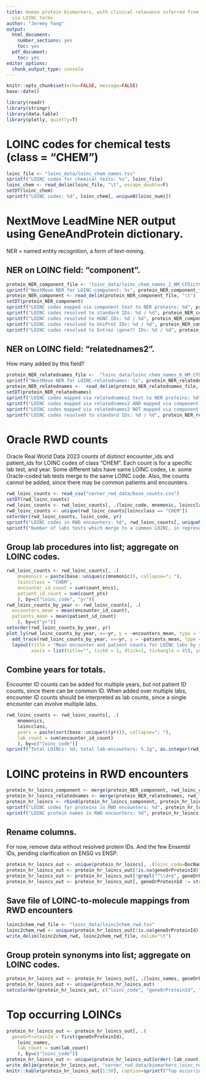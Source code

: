 ```yaml
---
title: Human protein biomarkers, with clinical relevance inferred from Oracle RealWorldData
  via LOINC terms
author: "Jeremy Yang"
output:
  html_document: 
    number_sections: yes
    toc: yes
  pdf_document:
    toc: yes
editor_options:
  chunk_output_type: console
---
```


```r
knitr::opts_chunk$set(echo=FALSE, message=FALSE)
base::date()
```

```r
library(readr)
library(stringr)
library(data.table)
library(plotly, quietly=T)
```

# LOINC codes for chemical tests (class = "CHEM")

```r
loinc_file <- "loinc_data/loinc_chem_names.tsv"
sprintf("LOINC codes for chemical tests: %s", loinc_file)
loinc_chem <- read_delim(loinc_file, "\t", escape_double=F)
setDT(loinc_chem)
sprintf("LOINC codes: %d", loinc_chem[, uniqueN(loinc_num)])
```

# NextMove LeadMine NER output using GeneAndProtein dictionary.

NER = named entity recognition, a form of text-mining.

## NER on LOINC field: "component".

```r
protein_NER_component_file <- "loinc_data/loinc_chem_names_2_NM_CFDictGeneAndProtein_leadmine.tsv"
sprintf("NextMove NER for LOINC-component: %s", protein_NER_component_file)
protein_NER_component <- read_delim(protein_NER_component_file, "\t")
setDT(protein_NER_component)
sprintf("LOINC codes mapped via component text to NER proteins: %d", protein_NER_component[, uniqueN(DocName)])
sprintf("LOINC codes resolved to standard IDs: %d / %d", protein_NER_component[!is.na(ResolvedForm), uniqueN(DocName)], protein_NER_component[, uniqueN(DocName)])
sprintf("LOINC codes resolved to HGNC IDs: %d / %d", protein_NER_component[!is.na(ResolvedForm) & grepl("^HGNC", ResolvedForm), uniqueN(DocName)], protein_NER_component[, uniqueN(DocName)])
sprintf("LOINC codes resolved to UniProt IDs: %d / %d", protein_NER_component[!is.na(ResolvedForm) & grepl("^[A-Z]\\d+$", ResolvedForm), uniqueN(DocName)], protein_NER_component[, uniqueN(DocName)])
sprintf("LOINC codes resolved to Entrez (gene?) IDs: %d / %d", protein_NER_component[!is.na(ResolvedForm) & grepl("^\\d+$", ResolvedForm), uniqueN(DocName)], protein_NER_component[, uniqueN(DocName)])
```

## NER on LOINC field: "relatednames2".

How many added by this field?

```r
protein_NER_relatednames_file <-  "loinc_data/loinc_chem_names_6_NM_CFDictGeneAndProtein_leadmine.tsv"
sprintf("NextMove NER for LOINC-relatednames: %s", protein_NER_relatednames_file)
protein_NER_relatednames <-  read_delim(protein_NER_relatednames_file, "\t")
setDT(protein_NER_relatednames)
sprintf("LOINC codes mapped via relatednames2 text to NER proteins: %d", protein_NER_relatednames[, uniqueN(DocName)])
sprintf("LOINC codes mapped via relatednames2 AND mapped via component: %d", length(intersect(protein_NER_relatednames[, DocName], protein_NER_component[, DocName])))
sprintf("LOINC codes mapped via relatednames2 NOT mapped via component: %d", length(setdiff(protein_NER_relatednames[, DocName], protein_NER_component[, DocName])))
sprintf("LOINC codes resolved to standard IDs: %d / %d", protein_NER_relatednames[!is.na(ResolvedForm), uniqueN(DocName)], protein_NER_relatednames[, uniqueN(DocName)])

```

# Oracle RWD counts

Oracle Real World Data 2023 counts of distinct encounter\_ids and patient\_ids for LOINC codes of class "CHEM". Each count is for a specific lab test, and year. Some different labs have same LOINC codes, i.e. some Oracle-coded lab tests merge to the same LOINC code. Also, the counts cannot be added, since there may be common patients and encounters. 

```r
rwd_loinc_counts <- read_csv("cerner_rwd_data/base_counts.csv")
setDT(rwd_loinc_counts)
rwd_loinc_counts <- rwd_loinc_counts[, .(loinc_code, mnemonic, loincclass, yr, count_encs, count_pts)]
rwd_loinc_counts <- unique(rwd_loinc_counts[loincclass == "CHEM"])
setorder(rwd_loinc_counts, loinc_code, yr)
sprintf("LOINC codes in RWD encounters: %d", rwd_loinc_counts[, uniqueN(loinc_code)])
sprintf("Number of labs tests which merge to a common LOINC, in representative year 2021: %d / %d", sum(duplicated(rwd_loinc_counts[yr == "2021", .(loinc_code)])), nrow(rwd_loinc_counts[yr == "2021", .(loinc_code)]))
```

## Group lab procedures into list; aggregate on LOINC codes.

```r
rwd_loinc_counts <- rwd_loinc_counts[, .(
	mnemonics = paste(base::unique(c(mnemonic)), collapse="; "),
	loincclass = "CHEM",
	encounter_id_count = sum(count_encs),
	patient_id_count = sum(count_pts)
	), by=c("loinc_code", "yr")]
rwd_loinc_counts_by_year <- rwd_loinc_counts[, .(
  encounters_mean = mean(encounter_id_count),
  patients_mean = mean(patient_id_count) 
	), by=c("yr")]
setorder(rwd_loinc_counts_by_year, yr)
plot_ly(rwd_loinc_counts_by_year, x=~yr, y = ~encounters_mean, type = "bar", name = "mean(nEncounters)") %>%
  add_trace(rwd_loinc_counts_by_year, x=~yr, y = ~patients_mean, type = "bar", name = "mean(nPatients)") %>%
  layout(title = "Mean encounter and patient counts for LOINC labs by year<br>(Oracle RealWorldData)",
         xaxis = list(title="", tick0 = 1, dtick=1, tickangle = 45), yaxis = list(title="N"), legend = list(x = .1, y = .9))
```

## Combine years for totals.

Encounter ID counts can be added for multiple years, but not patient ID counts, since there can be common ID. When added over multiple labs, encounter ID counts should be interpreted as lab counts, since a single encounter can involve multiple labs.

```r
rwd_loinc_counts <- rwd_loinc_counts[, .(
	mnemonics,
	loincclass,
	years = paste(sort(base::unique(c(yr))), collapse="; "),
	lab_count = sum(encounter_id_count)
	), by=c("loinc_code")]
sprintf("Total LOINCs: %d; total lab-encounters: %.1g", as.integer(rwd_loinc_counts[, uniqueN(loinc_code)]), rwd_loinc_counts[, sum(lab_count)])
```

# LOINC proteins in RWD encounters

```r
protein_hr_loincs_component <- merge(protein_NER_component, rwd_loinc_counts, by.x="DocName", by.y="loinc_code", all=F)
protein_hr_loincs_relatednames <- merge(protein_NER_relatednames, rwd_loinc_counts, by.x="DocName", by.y="loinc_code", all=F)
protein_hr_loincs <- rbind(protein_hr_loincs_component, protein_hr_loincs_relatednames)
sprintf("LOINC codes for proteins in RWD encounters: %d", protein_hr_loincs[, uniqueN(DocName)])
sprintf("LOINC protein names in RWD encounters: %d", protein_hr_loincs[, uniqueN(EntityText)])
```

## Rename columns. 
For now, remove data without resolved protein IDs. And the few Ensembl IDs, pending clarification on ENSG vs ENSP.

```r
protein_hr_loincs_out <- unique(protein_hr_loincs[, .(loinc_code=DocName, geneOrProteinId = ResolvedForm, loinc_names = mnemonics, geneOrProteinName=EntityText, lab_count)])
protein_hr_loincs_out <- protein_hr_loincs_out[!is.na(geneOrProteinId)]
protein_hr_loincs_out <- protein_hr_loincs_out[!grepl("^\\d+$", geneOrProteinId)]
protein_hr_loincs_out <- protein_hr_loincs_out[, geneOrProteinId := str_replace(geneOrProteinId, "^([A-Z]\\d+)$", "UNIPROT:\\1")]
```

## Save file of LOINC-to-molecule mappings from RWD encounters

```r
loinc2chem_rwd_file <- "loinc_data/loinc2chem_rwd.tsv"
loinc2chem_rwd <- unique(protein_hr_loincs_out[!is.na(geneOrProteinId), .(loinc_code, loinc_name = str_replace(loinc_names, ";.*$", ""), geneOrProteinId, geneOrProteinName)])
write_delim(loinc2chem_rwd, loinc2chem_rwd_file, delim="\t")
```

## Group protein synonyms into list; aggregate on LOINC codes.

```r
protein_hr_loincs_out <- protein_hr_loincs_out[, .(loinc_names, geneOrProteinId, geneOrProteinNames = paste(sort(unique(c(geneOrProteinName))), collapse="; ")), by=c("loinc_code", "lab_count")]
protein_hr_loincs_out <- unique(protein_hr_loincs_out)
setcolorder(protein_hr_loincs_out, c("loinc_code", "geneOrProteinId", "loinc_names", "geneOrProteinNames", "lab_count"))
```

# Top occurring LOINCs


```r
protein_hr_loincs_out <- protein_hr_loincs_out[, .(
  geneOrProteinId = first(geneOrProteinId),
	loinc_names,
	lab_count = sum(lab_count)
	), by=c("loinc_code")]
protein_hr_loincs_out <- unique(protein_hr_loincs_out[order(-lab_count)])
write_delim(protein_hr_loincs_out, "cerner_rwd_data/biomarkers_loinc_rwd_out.tsv", delim="\t")
knitr::kable(protein_hr_loincs_out[1:50], caption=sprintf("Top occurring LOINCs (top %d / %d, with %d unique gene-protein IDs)", 50, protein_hr_loincs_out[, .N], protein_hr_loincs_out[, uniqueN(geneOrProteinId)]))
```

